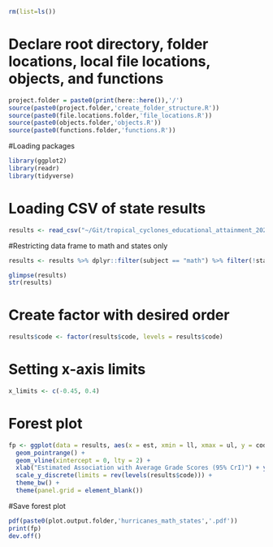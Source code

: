 ```r
rm(list=ls())
```

# Declare root directory, folder locations, local file locations, objects, and functions
```r
project.folder = paste0(print(here::here()),'/')
source(paste0(project.folder,'create_folder_structure.R'))
source(paste0(file.locations.folder,'file_locations.R'))
source(paste0(objects.folder,'objects.R'))
source(paste0(functions.folder,'functions.R'))
```

#Loading packages
```r
library(ggplot2)
library(readr)
library(tidyverse)
```

# Loading CSV of state results
```r
results <- read_csv("~/Git/tropical_cyclones_educational_attainment_2022/output/model_output/hurricane_did_national.csv")
```

#Restricting data frame to math and states only 
```r
results <- results %>% dplyr::filter(subject == "math") %>% filter(!state %in% c('0'))

glimpse(results)
str(results)
```

# Create factor with desired order
```r
results$code <- factor(results$code, levels = results$code)
```

# Setting x-axis limits
```r
x_limits <- c(-0.45, 0.4)
```

# Forest plot 
```r
fp <- ggplot(data = results, aes(x = est, xmin = ll, xmax = ul, y = code)) + 
  geom_pointrange() + 
  geom_vline(xintercept = 0, lty = 2) + 
  xlab("Estimated Association with Average Grade Scores (95% CrI)") + ylab("State") + 
  scale_y_discrete(limits = rev(levels(results$code))) + 
  theme_bw() + 
  theme(panel.grid = element_blank())
```

#Save forest plot
```r
pdf(paste0(plot.output.folder,'hurricanes_math_states','.pdf'))
print(fp)
dev.off()
```